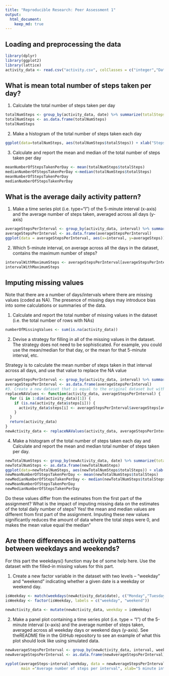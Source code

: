 ```yaml
---
title: "Reproducible Research: Peer Assessment 1"
output: 
  html_document:
    keep_md: true
---
```



## Loading and preprocessing the data
```r
library(dplyr)
library(ggplot2)
library(lattice)
activity_data <- read.csv("activity.csv", colClasses = c("integer","Date", "integer"))
```


## What is mean total number of steps taken per day?
1. Calculate the total number of steps taken per day
```r
totalNumSteps <- group_by(activity_data, date) %>% summarize(totalSteps = sum(steps, na.rm = TRUE))
totalNumSteps <- as.data.frame(totalNumSteps)
totalNumSteps
```

2. Make a histogram of the total number of steps taken each day
```r
ggplot(data=totalNumSteps, aes(totalNumSteps$totalSteps)) + xlab("Steps taken in a day") + labs(title ="Total Number of Steps taken each day") +  geom_histogram();
```

3. Calculate and report the mean and median of the total number of steps taken per day
```r
meanNumberOfStepsTakenPerDay <- mean(totalNumSteps$totalSteps)
medianNumberOfStepsTakenPerDay <-median(totalNumSteps$totalSteps)
meanNumberOfStepsTakenPerDay
medianNumberOfStepsTakenPerDay
```

## What is the average daily activity pattern?
1. Make a time series plot (i.e. type="l") of the 5-minute interval (x-axis) and the average number of steps taken, averaged across all days (y-axis)
```r
averageStepsPerInterval <- group_by(activity_data, interval) %>% summarize(averageSteps = mean(steps, na.rm = TRUE))
averageStepsPerInterval <- as.data.frame(averageStepsPerInterval)
ggplot(data = averageStepsPerInterval, aes(x=interval, y=averageSteps)) + xlab("5 min interval number") + ylab("average amount of steps") + labs(title= "Average number of steps taken in each 5 minute interval") + geom_line() 
```

2. Which 5-minute interval, on average across all the days in the dataset, contains the maximum number of steps?
```r
intervalWithMaximumSteps <- averageStepsPerInterval[averageStepsPerInterval$averageSteps == max(averageStepsPerInterval$averageSteps),"interval"]
intervalWithMaximumSteps
```


## Imputing missing values
Note that there are a number of days/intervals where there are missing values (coded as NA). The presence of missing days may introduce bias into some calculations or summaries of the data.

1. Calculate and report the total number of missing values in the dataset (i.e. the total number of rows with NAs)
```r
numberOfMissingValues <- sum(is.na(activity_data))
```

2. Devise a strategy for filling in all of the missing values in the dataset. The strategy does not need to be sophisticated. For example, you could use the mean/median for that day, or the mean for that 5-minute interval, etc.

Strategy is to calculate the mean number of steps taken in that interval across all days, and use that value to replace the NA value
```r
averageStepsPerInterval <- group_by(activity_data, interval) %>% summarize(averageSteps = mean(steps, na.rm = TRUE))
averageStepsPerInterval <- as.data.frame(averageStepsPerInterval)
#3. Create a new dataset that is equal to the original dataset but with the missing data filled in.
replaceNAValues <- function(activity_data, averageStepsPerInterval) {
  for (i in 1:dim(activity_data)[1]) {
    if (is.na(activity_data$steps[i])) {
      activity_data$steps[i] <- averageStepsPerInterval$averageSteps[averageStepsPerInterval$interval == activity_data$interval[i]]
    }
  }
  return(activity_data)
}
newActivity_data <- replaceNAValues(activity_data, averageStepsPerInterval)
```

4. Make a histogram of the total number of steps taken each day and Calculate and report the mean and median total number of steps taken per day. 
```r
newTotalNumSteps <- group_by(newActivity_data, date) %>% summarize(totalSteps = sum(steps, na.rm = TRUE))
newTotalNumSteps <- as.data.frame(newTotalNumSteps)
ggplot(data=newTotalNumSteps, aes(newTotalNumSteps$totalSteps)) + xlab("Steps taken in a day") + labs(title ="New Total Number of Steps taken each day") +  geom_histogram();
newMeanNumberOfStepsTakenPerDay <- mean(newTotalNumSteps$totalSteps)
newMedianNumberOfStepsTakenPerDay <- median(newTotalNumSteps$totalSteps)
newMeanNumberOfStepsTakenPerDay
newMedianNumberOfStepsTakenPerDay
```

Do these values differ from the estimates from the first part of the assignment? What is the impact of imputing missing data on the estimates of the total daily number of steps?
Yes! the mean and median values are different from first part of the assignment. Imputing these new values significantly reduces the amount of data where the total steps were 0, and makes the mean value equal the median"

## Are there differences in activity patterns between weekdays and weekends?

For this part the weekdays() function may be of some help here. Use the dataset with the filled-in missing values for this part.

1. Create a new factor variable in the dataset with two levels – “weekday” and “weekend” indicating whether a given date is a weekday or weekend day.
```r
isWeekday <- match(weekdays(newActivity_data$date), c("Monday","Tuesday","Wednesday","Thursday","Friday"), nomatch = 0) > 0
isWeekday <- factor(isWeekday, labels = c("weekday", "weekend"))
 
newActivity_data <- mutate(newActivity_data, weekday = isWeekday)
```
2. Make a panel plot containing a time series plot (i.e. type = "l") of the 5-minute interval (x-axis) and the average number of steps taken, averaged across all weekday days or weekend days (y-axis). See theREADME file in the GitHub repository to see an example of what this plot should look like using simulated data.
```r
newAverageStepsPerInterval <- group_by(newActivity_data, interval, weekday) %>% summarize(averageSteps = mean(steps, na.rm = TRUE))
newAverageStepsPerInterval <- as.data.frame(newAverageStepsPerInterval)

xyplot(averageSteps~interval|weekday, data = newAverageStepsPerInterval, layout= (c(1,2)), type ="l", 
       main ="Average number of steps per interval", xlab="5 minute interval number", ylab="Average number of steps")


```
